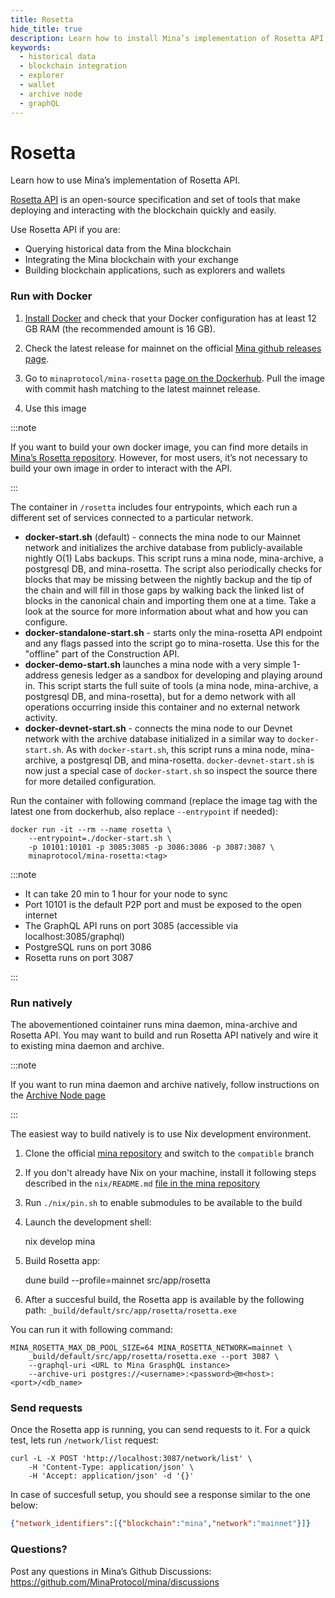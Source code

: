 ```yaml
---
title: Rosetta
hide_title: true
description: Learn how to install Mina’s implementation of Rosetta API.
keywords:
  - historical data
  - blockchain integration
  - explorer
  - wallet
  - archive node
  - graphQL
---
```


# Rosetta


<Subhead>
Learn how to use Mina’s implementation of Rosetta API.
</Subhead>

[Rosetta API](https://www.rosetta-api.org/) is an open-source specification and set of tools that make deploying and interacting with the blockchain quickly and easily.

Use Rosetta API if you are:
- Querying historical data from the Mina blockchain
- Integrating the Mina blockchain with your exchange
- Building blockchain applications, such as explorers and wallets

### Run with Docker

1. [Install Docker](https://www.docker.com/get-started) and check that your Docker configuration has at least 12 GB RAM (the recommended amount is 16 GB).

2. Check the latest release for mainnet on the official [Mina github releases page](https://github.com/MinaProtocol/mina/releases). 

3. Go to `minaprotocol/mina-rosetta` [page on the Dockerhub](https://hub.docker.com/r/minaprotocol/mina-rosetta). Pull the image with commit hash matching to the latest mainnet release.

4. Use this image

:::note

If you want to build your own docker image, you can find more details in [Mina’s Rosetta repository](https://github.com/MinaProtocol/mina/blob/develop/src/app/rosetta/README.md). However, for most users, it’s not necessary to build your own image in order to interact with the API.

:::

The container in `/rosetta` includes four entrypoints, which each run a different set of services connected to a particular network.

- **docker-start.sh** (default) - connects the mina node to our Mainnet network and initializes the archive database from publicly-available nightly O(1) Labs backups. This script runs a mina node, mina-archive, a postgresql DB, and mina-rosetta. The script also periodically checks for blocks that may be missing between the nightly backup and the tip of the chain and will fill in those gaps by walking back the linked list of blocks in the canonical chain and importing them one at a time. Take a look at the source for more information about what and how you can configure.
- **docker-standalone-start.sh** - starts only the mina-rosetta API endpoint and any flags passed into the script go to mina-rosetta. Use this for the "offline" part of the Construction API.
- **docker-demo-start.sh** launches a mina node with a very simple 1-address genesis ledger as a sandbox for developing and playing around in. This script starts the full suite of tools (a mina node, mina-archive, a postgresql DB, and mina-rosetta), but for a demo network with all operations occurring inside this container and no external network activity.
- **docker-devnet-start.sh** - connects the mina node to our Devnet network with the archive database initialized in a similar way to `docker-start.sh`. As with `docker-start.sh`, this script runs a mina node, mina-archive, a postgresql DB, and mina-rosetta. `docker-devnet-start.sh` is now just a special case of `docker-start.sh` so inspect the source there for more detailed configuration.

Run the container with following command (replace the image tag with the latest one from dockerhub, also replace `--entrypoint` if needed):

    docker run -it --rm --name rosetta \
        --entrypoint=./docker-start.sh \
        -p 10101:10101 -p 3085:3085 -p 3086:3086 -p 3087:3087 \
        minaprotocol/mina-rosetta:<tag>

:::note

- It can take 20 min to 1 hour for your node to sync
- Port 10101 is the default P2P port and must be exposed to the open internet
- The GraphQL API runs on port 3085 (accessible via localhost:3085/graphql)
- PostgreSQL runs on port 3086
- Rosetta runs on port 3087

:::


### Run natively

The abovementioned cointainer runs mina daemon, mina-archive and Rosetta API. 
You may want to build and run Rosetta API natively and wire it to existing mina daemon and archive.

:::note

If you want to run mina daemon and archive natively, follow instructions on the [Archive Node page](https://docs.minaprotocol.com/node-operators/archive-node)

:::

The easiest way to build natively is to use Nix development environment.

1. Clone the official [mina repository](https://github.com/MinaProtocol/mina.git) and switch to the `compatible` branch

2. If you don't already have Nix on your machine, install it following steps described in the `nix/README.md` [file in the mina repository](https://github.com/MinaProtocol/mina/blob/develop/nix/README.md)

3. Run `./nix/pin.sh` to enable submodules to be available to the build

4. Launch the development shell:


    nix develop mina


5. Build Rosetta app:


    dune build --profile=mainnet src/app/rosetta


6. After a succesful build, the Rosetta app is available by the following path: `_build/default/src/app/rosetta/rosetta.exe` 

You can run it with following command:

    MINA_ROSETTA_MAX_DB_POOL_SIZE=64 MINA_ROSETTA_NETWORK=mainnet \
        _build/default/src/app/rosetta/rosetta.exe --port 3087 \
        --graphql-uri <URL to Mina GrasphQL instance> 
        --archive-uri postgres://<username>:<password>@m<host>:<port>/<db_name>


### Send requests

Once the Rosetta app is running, you can send requests to it.
For a quick test, lets run `/network/list` request:

    curl -L -X POST 'http://localhost:3087/network/list' \
        -H 'Content-Type: application/json' \
        -H 'Accept: application/json' -d '{}'

In case of succesfull setup, you should see a response similar to the one below:


```json
{"network_identifiers":[{"blockchain":"mina","network":"mainnet"}]}
```


### Questions?

Post any questions in Mina’s Github Discussions: https://github.com/MinaProtocol/mina/discussions

